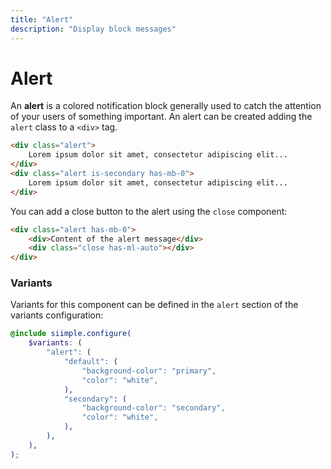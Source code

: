 ```yaml
---
title: "Alert"
description: "Display block messages"
---
```


# Alert

An **alert** is a colored notification block generally used to catch the attention of your users of something important. An alert can be created adding the `alert` class to a `<div>` tag.

```html live=true
<div class="alert">
    Lorem ipsum dolor sit amet, consectetur adipiscing elit...
</div>
<div class="alert is-secondary has-mb-0">
    Lorem ipsum dolor sit amet, consectetur adipiscing elit...
</div>
```

You can add a close button to the alert using the `close` component:

```html live=true
<div class="alert has-mb-0">
    <div>Content of the alert message</div>
    <div class="close has-ml-auto"></div>
</div>
```

### Variants

Variants for this component can be defined in the `alert` section of the variants configuration:

```scss
@include siimple.configure(
    $variants: (
        "alert": (
            "default": (
                "background-color": "primary",
                "color": "white",
            ),
            "secondary": (
                "background-color": "secondary",
                "color": "white",
            ),
        ),
    ),
);
```
